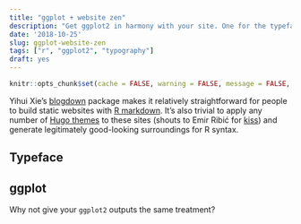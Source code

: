 ```yaml
---
title: "ggplot + website zen"
description: "Get ggplot2 in harmony with your site. One for the typeface obessives."
date: '2018-10-25'
slug: ggplot-website-zen
tags: ["r", "ggplot2", "typography"]
draft: yes
---
```


```r
knitr::opts_chunk$set(cache = FALSE, warning = FALSE, message = FALSE, echo = FALSE, out.width = '75%', dev = 'svg', fig.align='center')
```

Yihui Xie's [blogdown](https://bookdown.org/yihui/blogdown/) package makes it relatively straightforward for people to build static websites with [R markdown](https://rmarkdown.rstudio.com/). It's also trivial to apply any number of [Hugo themes](https://themes.gohugo.io/) to these sites (shouts to Emir Ribić for [kiss](https://github.com/ribice/kiss)) and generate legitimately good-looking surroundings for R syntax. 

## Typeface 

## ggplot

Why not give your `ggplot2` outputs the same treatment?

## 